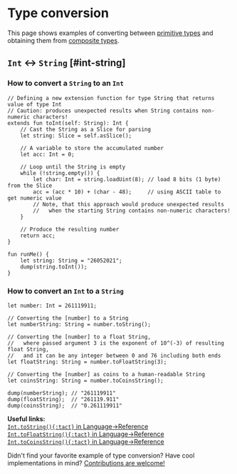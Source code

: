 # Type conversion


This page shows examples of converting between [primitive types][p] and obtaining them from [composite types](/book/types#composite-types).

## `Int` ↔ `String` [#int-string]

### How to convert a `String` to an `Int`

```tact
// Defining a new extension function for type String that returns value of type Int
// Caution: produces unexpected results when String contains non-numeric characters!
extends fun toInt(self: String): Int {
    // Cast the String as a Slice for parsing
    let string: Slice = self.asSlice();

    // A variable to store the accumulated number
    let acc: Int = 0;

    // Loop until the String is empty
    while (!string.empty()) {
        let char: Int = string.loadUint(8); // load 8 bits (1 byte) from the Slice
        acc = (acc * 10) + (char - 48);     // using ASCII table to get numeric value
        // Note, that this approach would produce unexpected results
        //   when the starting String contains non-numeric characters!
    }

    // Produce the resulting number
    return acc;
}

fun runMe() {
    let string: String = "26052021";
    dump(string.toInt());
}
```

### How to convert an `Int` to a `String`

```tact
let number: Int = 261119911;

// Converting the [number] to a String
let numberString: String = number.toString();

// Converting the [number] to a float String,
//   where passed argument 3 is the exponent of 10^(-3) of resulting float String,
//   and it can be any integer between 0 and 76 including both ends
let floatString: String = number.toFloatString(3);

// Converting the [number] as coins to a human-readable String
let coinsString: String = number.toCoinsString();

dump(numberString); // "261119911"
dump(floatString);  // "261119.911"
dump(coinsString);  // "0.261119911"
```

<Callout>

  **Useful links:**\
  [`Int.toString(){:tact}` in Language→Reference](/language/ref/strings#inttostring)\
  [`Int.toFloatString(){:tact}` in Language→Reference](/language/ref/strings#inttofloatstring)\
  [`Int.toCoinsString(){:tact}` in Language→Reference](/language/ref/strings#inttocoinsstring)

</Callout>

<Callout type="info" emoji="🤔">

  Didn't find your favorite example of type conversion? Have cool implementations in mind? [Contributions are welcome!](https://github.com/tact-lang/tact-docs/issues)

</Callout>

[p]: /book/types#primitive-types

